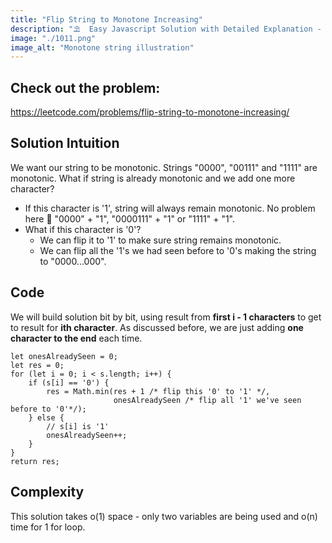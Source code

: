 ```yaml
---
title: "Flip String to Monotone Increasing"
description: "⛱  Easy Javascript Solution with Detailed Explanation - o(n) time, o(1) space 😎"
image: "./1011.png"
image_alt: "Monotone string illustration"
---
```


## Check out the problem:
https://leetcode.com/problems/flip-string-to-monotone-increasing/
## Solution Intuition
We want our string to be monotonic. 
Strings "0000", "00111" and "1111" are monotonic.
What if string is already monotonic and we add one more character?
* If this character is '1', string will always remain monotonic. No problem here 
🤗 "0000" + "1", "0000111" + "1" or "1111" + "1".
* What if this character is '0'? 
	* We can flip it to '1' to make sure string remains monotonic.
	* We can flip all the '1's  we had seen before to '0's making the string to "0000...000".
## Code
We will build solution bit by bit, using result from **first i - 1 characters** to get to result for **ith character**.  As discussed before, we are just adding **one character to the end** each time. 
```
let onesAlreadySeen = 0;
let res = 0;
for (let i = 0; i < s.length; i++) {
	if (s[i] == '0') {
		res = Math.min(res + 1 /* flip this '0' to '1' */,
					   onesAlreadySeen /* flip all '1' we've seen before to '0'*/);
	} else {
		// s[i] is '1'
		onesAlreadySeen++;
	}
}
return res;
```
## Complexity
This solution takes o(1) space - only two variables are being used and o(n) time for 1 for loop. 
